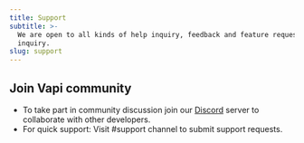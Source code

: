 ```yaml
---
title: Support
subtitle: >-
  We are open to all kinds of help inquiry, feedback and feature request, help
  inquiry.
slug: support
---
```



## Join Vapi community

- To take part in community discussion join our [Discord](https://discord.com/invite/pUFNcf2WmH) server to collaborate with other developers.
- For quick support: Visit #support channel to submit support requests.
